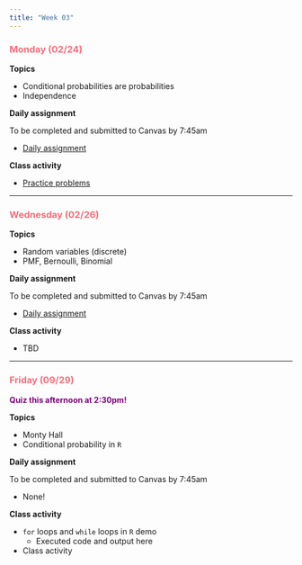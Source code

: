 ```yaml
---
title: "Week 03"
---
```


::: {style="color: #F66D7A"}
### Monday (02/24)
:::

**Topics**

-   Conditional probabilities are probabilities
-   Independence

**Daily assignment**

To be completed and submitted to Canvas by 7:45am

-   [Daily assignment](daily/DA_06.pdf)

**Class activity**

-   [Practice problems](class/CA_06.pdf)

------------------------------------------------------------------------

::: {style="color: #F66D7A"}
### Wednesday (02/26)
:::

**Topics**

-   Random variables (discrete)
-   PMF, Bernoulli, Binomial

**Daily assignment**

To be completed and submitted to Canvas by 7:45am

-   [Daily assignment](daily/DA_07.pdf)

**Class activity**

-   TBD

------------------------------------------------------------------------

::: {style="color: #F66D7A"}
### Friday (09/29)
:::

::: {style="color: purple"}
**Quiz this afternoon at 2:30pm!**
:::

**Topics**

-   Monty Hall
-   Conditional probability in `R`

**Daily assignment**

To be completed and submitted to Canvas by 7:45am

-   None!

**Class activity**

-   `for` loops and `while` loops in `R` demo
    -   Executed code and output here
-   Class activity

